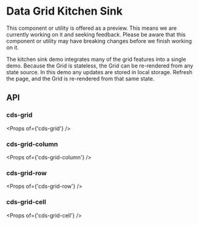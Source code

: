 
<Meta title="Data Grid (Preview)/Kitchen Sink" />

# Data Grid Kitchen Sink

<cds-alert-group status="warning" cds-layout="m-b:lg">
  <cds-alert>
    This component or utility is offered as a preview. This means we are currently working on it and seeking feedback.
    Please be aware that this component or utility may have breaking changes before we finish working on it.
  </cds-alert>
</cds-alert-group>

The kitchen sink demo integrates many of the grid features into a single demo. Because the Grid is stateless, the Grid can be
re-rendered from any state source. In this demo any updates are stored in local storage. Refresh the page, and the Grid
is re-rendered from that same state.

<Story id="stories-grid--kitchen-sink" />

## API

### cds-grid

<Props of={'cds-grid'} />

### cds-grid-column

<Props of={'cds-grid-column'} />

### cds-grid-row

<Props of={'cds-grid-row'} />

### cds-grid-cell

<Props of={'cds-grid-cell'} />
